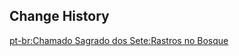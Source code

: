 {{Genius Invokation TCG Stage
|title        = Traces in the Green
|type         = Adventure Challenge
|group        = Open World Match
|character    = Baharak
|requirement  = 10
|location     = Sumeru
|introduction = Mercenaries used to operating in the desert often find themselves thrown off their game by the dense mobs of Fungi present when they enter the rainforest for the first time...<br>{{Color|bp|Special Rule: Instead of using your own deck, you will be using "Surprise Deck: Celeritous Gale" to engage in this challenge.}}
|objective_1  = Achieve victory
|reward_1     = Lucky Coin*900
|objective_2  = Achieve victory within 5 Rounds
|reward_2     = Lucky Coin*900
|objective_3  = Achieve victory with characters defeated less than twice during the battle
|reward_3     = Lucky Coin*900
|lineup       = Winged Cryoshroom;Pyro Abyss Mage;Winged Cryoshroom;Blazing Axe Mitachurl
|preset_deck  = Surprise Deck: Celeritous Gale
}}

==Change History==
{{Change History|3.7}}

[[pt-br:Chamado Sagrado dos Sete:Rastros no Bosque]]